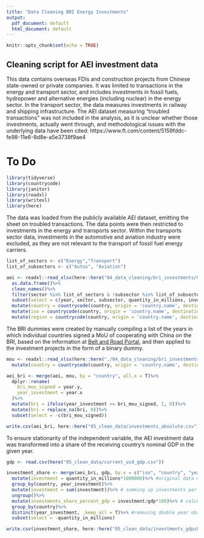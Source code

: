 ```yaml
---
title: "Data Cleaning BRI Energy Investments"
output:
  pdf_document: default
  html_document: default
---
```


```r
knitr::opts_chunk$set(echo = TRUE)
```

## Cleaning script for AEI investment data

This data contains overseas FDIs and construction projects from Chinese state-owned or private companies. It was limited to transactions in the energy and transport sector, and includes investments in fossil fuels, hydropower and alternative energies (including nuclear) in the energy sector. In the transport sector, the data measures investments in railway and shipping infrastructure. 
The AEI dataset measuring "troubled transactions" was not included in the analysis, as it is unclear whether those investments, actually went through, and methodological issues with the underlying data have been cited: https://www.ft.com/content/5159fddc-fe98-11e6-8d8e-a5e3738f9ae4

# To Do




```r
library(tidyverse)
library(countrycode)
library(janitor)
library(readxl)
library(writexl)
library(here)

```

The data was loaded from the publicly available AEI dataset, emitting the sheet on troubled transactions.
The data points were then restricted to investments in the energy and transports sector. Within the transports sector data, investments in the automotive and aviation industry were excluded, as they are not relevant to the transport of fossil fuel energy carriers.

```r
list_of_sectors <- c("Energy","Transport")
list_of_subsectors <- c("Autos", "Aviation")

aei <- readxl::read_xlsx(here::here("04_data_cleaning/bri_investments/China-Global-Investment-Tracker-2021-Fall-FINAL-2022.2.21-update.xlsx"), sheet = "Dataset 1+2", skip = 5)%>%
  as.data.frame()%>%
  clean_names()%>%
  filter(sector %in% list_of_sectors & !subsector %in% list_of_subsectors)%>% # & !is.na(subsector)
  subset(select = c(year, sector, subsector, quantity_in_millions, investor, country, region, share_size))%>% 
  mutate(country = countrycode(country, origin = 'country.name', destination = 'country.name'))%>% 
  mutate(iso = countrycode(country, origin = 'country.name', destination = 'iso3c'))%>%
  mutate(region = countrycode(country, origin = 'country.name', destination = 'region'))

```

The BRI dummies were created by manually compiling a list of the years in which individual countries signed a MoU of cooperating with China on the BRI, based on the information at [Belt and Road Portal](https://www.yidaiyilu.gov.cn/info/iList.jsp?cat_id=10037), and then applied to the investment projects in the form of a binary dummy.

```r
mou <- readxl::read_xlsx(here::here("./04_data_cleaning/bri_investments/BRI_MoU_data.xlsx"))%>%
  mutate(country = countrycode(country, origin = 'country.name', destination = 'country.name'))

aei_bri <- merge(aei, mou, by = "country", all.x = T)%>%
  dplyr::rename(
    bri_mou_signed = year.y,
    year_investment = year.x
  )%>%
  mutate(bri = ifelse(year_investment >= bri_mou_signed, 1, 0))%>%
  mutate(bri = replace_na(bri, 0))%>%
  subset(select = -c(bri_mou_signed))

write.csv(aei_bri, here::here("05_clean_data/investments_absolute.csv"), row.names = FALSE)

```

To ensure stationarity of the independent variable, the AEI investment data was transformed into a share of the receiving country's nominal GDP in the given year.


```r
gdp <- read.csv(here("05_clean_data/current_usd_gdp.csv"))

investment_share <- merge(aei_bri, gdp, by.x = c("iso", "country", "year_investment"), by.y = c("iso", "country", "year"), all.x = TRUE)%>%
  mutate(investment = quantity_in_millions*1000000)%>% #original data measures investments in million USD, multiplying to have the same unit as for gdp
  group_by(country, year_investment)%>%
  mutate(investment = sum(investment))%>% # summing up investments per year
  ungroup()%>%
  mutate(investments_share_percent_gdp = investment/gdp*100)%>% # calculating share of investments in gdo per year
  group_by(country)%>%
  distinct(year_investment, .keep_all = T)%>% #removing double year observations resulting from summing up investments per year
  subset(select = -quantity_in_millions)

write.csv(investment_share, here::here("05_clean_data/investments_gdpshare.csv"), row.names = FALSE)

```



